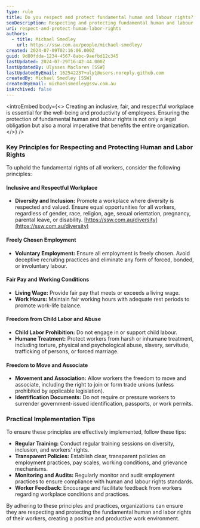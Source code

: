 ```yaml
---
type: rule
title: Do you respect and protect fundamental human and labour rights?
seoDescription: Respecting and protecting fundamental human and labour rights for workers.
uri: respect-and-protect-human-labor-rights
authors:
  - title: Michael Smedley
    url: https://ssw.com.au/people/michael-smedley/
created: 2024-07-09T02:16:06.000Z
guid: 9d80fdda-1234-4567-8abc-9aefbd12c345
lastUpdated: 2024-07-29T16:42:44.000Z
lastUpdatedBy: Ulysses Maclaren [SSW]
lastUpdatedByEmail: 162542237+uly1@users.noreply.github.com
createdBy: Michael Smedley [SSW]
createdByEmail: michaelsmedley@ssw.com.au
isArchived: false
---
```

<introEmbed
  body={<>
Creating an inclusive, fair, and respectful workplace is essential for the well-being and productivity of employees. Ensuring the protection of fundamental human and labour rights is not only a legal obligation but also a moral imperative that benefits the entire organization.
  </>}
/>
### Key Principles for Respecting and Protecting Human and Labor Rights

To uphold the fundamental rights of all workers, consider the following principles:

#### Inclusive and Respectful Workplace

* **Diversity and Inclusion:** Promote a workplace where diversity is respected and valued. Ensure equal opportunities for all workers, regardless of gender, race, religion, age, sexual orientation, pregnancy, parental leave, or disability. [https://ssw.com.au/diversity](https://ssw.com.au/diversity)

#### Freely Chosen Employment

* **Voluntary Employment:** Ensure all employment is freely chosen. Avoid deceptive recruiting practices and eliminate any form of forced, bonded, or involuntary labour.

#### Fair Pay and Working Conditions

* **Living Wage:** Provide fair pay that meets or exceeds a living wage.
* **Work Hours:** Maintain fair working hours with adequate rest periods to promote work-life balance.

#### Freedom from Child Labor and Abuse

* **Child Labor Prohibition:** Do not engage in or support child labour.
* **Humane Treatment:** Protect workers from harsh or inhumane treatment, including torture, physical and psychological abuse, slavery, servitude, trafficking of persons, or forced marriage.

#### Freedom to Move and Associate

* **Movement and Association:** Allow workers the freedom to move and associate, including the right to join or form trade unions (unless prohibited by applicable legislation).
* **Identification Documents:** Do not require or pressure workers to surrender government-issued identification, passports, or work permits.

### Practical Implementation Tips

To ensure these principles are effectively implemented, follow these tips:

* **Regular Training:** Conduct regular training sessions on diversity, inclusion, and workers' rights.
* **Transparent Policies:** Establish clear, transparent policies on employment practices, pay scales, working conditions, and grievance mechanisms.
* **Monitoring and Audits:** Regularly monitor and audit employment practices to ensure compliance with human and labour rights standards.
* **Worker Feedback:** Encourage and facilitate feedback from workers regarding workplace conditions and practices.

By adhering to these principles and practices, organizations can ensure they are respecting and protecting the fundamental human and labor rights of their workers, creating a positive and productive work environment.
